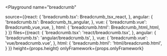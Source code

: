 

<Playground
  name="breadcrumb"
  
  source={{react: {
             'breadcrumb.tsx': Breadcrumb_tsx_react,
           },
           angular: {
             'breadcrumb.ts': Breadcrumb_ts_angular,
           },
           vue: {
             'breadcrumb.vue': Breadcrumb_vue_vue,
           },
           html: {
             'breadcrumb.html': Breadcrumb_html_html,
           }
}}
  files={{react: {
            'breadcrumb.tsx': 'react/breadcrumb.tsx',
          },
          angular: {
            'breadcrumb.ts': 'angular/breadcrumb.ts',
          },
          vue: {
            'breadcrumb.vue': 'vue/breadcrumb.vue',
          },
          html: {
            'breadcrumb.html': 'html/breadcrumb.html',
          }
}}
  height={props.height}
  onlyFramework={props.onlyFramework}
></Playground>
